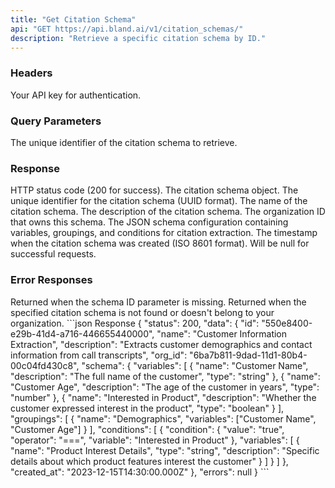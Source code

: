 ```yaml
---
title: "Get Citation Schema"
api: "GET https://api.bland.ai/v1/citation_schemas/"
description: "Retrieve a specific citation schema by ID."
---
```


### Headers

<ParamField header="authorization" type="string" required>
  Your API key for authentication.
</ParamField>

### Query Parameters

<ParamField query="id" type="string" required>
  The unique identifier of the citation schema to retrieve.
</ParamField>

### Response

<ResponseField name="status" type="integer">
  HTTP status code (200 for success).
</ResponseField>

<ResponseField name="data" type="object">
  The citation schema object.
</ResponseField>

<ResponseField name="id" type="string">
  The unique identifier for the citation schema (UUID format).
</ResponseField>

<ResponseField name="name" type="string">
  The name of the citation schema.
</ResponseField>

<ResponseField name="description" type="string">
  The description of the citation schema.
</ResponseField>

<ResponseField name="org_id" type="string">
  The organization ID that owns this schema.
</ResponseField>

<ResponseField name="schema" type="object">
  The JSON schema configuration containing variables, groupings, and conditions for citation extraction.
</ResponseField>

<ResponseField name="created_at" type="string">
  The timestamp when the citation schema was created (ISO 8601 format).
</ResponseField>

<ResponseField name="errors" type="null">
  Will be null for successful requests.
</ResponseField>

### Error Responses

<ResponseField name="400 Bad Request">
  Returned when the schema ID parameter is missing.
</ResponseField>

<ResponseField name="404 Not Found">
  Returned when the specified citation schema is not found or doesn't belong to your organization.
</ResponseField>

<ResponseExample>
```json Response
{
  "status": 200,
  "data": {
    "id": "550e8400-e29b-41d4-a716-446655440000",
    "name": "Customer Information Extraction",
    "description": "Extracts customer demographics and contact information from call transcripts",
    "org_id": "6ba7b811-9dad-11d1-80b4-00c04fd430c8",
    "schema": {
      "variables": [
        {
          "name": "Customer Name",
          "description": "The full name of the customer",
          "type": "string"
        },
        {
          "name": "Customer Age", 
          "description": "The age of the customer in years",
          "type": "number"
        },
        {
          "name": "Interested in Product",
          "description": "Whether the customer expressed interest in the product",
          "type": "boolean"
        }
      ],
      "groupings": [
        {
          "name": "Demographics",
          "variables": ["Customer Name", "Customer Age"]
        }
      ],
      "conditions": [
        {
          "condition": {
            "value": "true",
            "operator": "===",
            "variable": "Interested in Product"
          },
          "variables": [
            {
              "name": "Product Interest Details",
              "type": "string",
              "description": "Specific details about which product features interest the customer"
            }
          ]
        }
      ]
    },
    "created_at": "2023-12-15T14:30:00.000Z"
  },
  "errors": null
}
```
</ResponseExample>